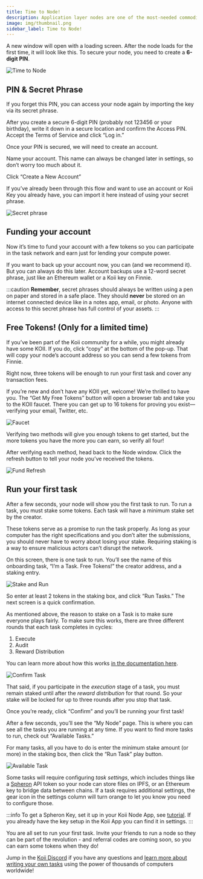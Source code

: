 ```yaml
---
title: Time to Node!
description: Application layer nodes are one of the most-needed commodities in Web3.
image: img/thumbnail.png
sidebar_label: Time to Node!
---
```



A new window will open with a loading screen. After the node loads for the first time, it will look like this. To secure your node, you need to create a **6-digit PIN**.

![Time to Node](./img/1.%20welcome.png)

## PIN & Secret Phrase

If you forget this PIN, you can access your node again by importing the key via its secret phrase.

After you create a secure 6-digit PIN (probably not 123456 or your birthday), write it down in a secure location and confirm the Access PIN. Accept the Terms of Service and click “Log in.”

Once your PIN is secured, we will need to create an account.

Name your account. This name can always be changed later in settings, so don’t worry too much about it.

Click “Create a New Account”

If you’ve already been through this flow and want to use an account or Koii Key you already have, you can import it here instead of using your secret phrase.

![Secret phrase](./img/2.%20Create%20New%20account.png)

## Funding your account

Now it’s time to fund your account with a few tokens so you can participate in the task network and earn just for lending your compute power.

If you want to back up your account now, you can (and we recommend it). But you can always do this later. Account backups use a 12-word secret phrase, just like an Ethereum wallet or a Koii key on Finnie.

:::caution
**Remember**, secret phrases should always be written using a pen on paper and stored in a safe place. They should **never** be stored on an internet connected device like in a notes app, email, or photo. Anyone with access to this secret phrase has full control of your assets.
:::

## Free Tokens! (Only for a limited time)

If you’ve been part of the Koii community for a while, you might already have some KOII. If you do, click “copy” at the bottom of the pop-up. That will copy your node’s account address so you can send a few tokens from Finnie.

Right now, three tokens will be enough to run your first task and cover any transaction fees.

If you’re new and don’t have any KOII yet, welcome! We’re thrilled to have you.
The “Get My Free Tokens” button will open a browser tab and take you to the KOII faucet. There you can get up to 16 tokens for proving you exist—verifying your email, Twitter, etc.

![Faucet](./img/faucet%201.png)

Verifying two methods will give you enough tokens to get started, but the more tokens you have the more you can earn, so verify all four!

After verifying each method, head back to the Node window. Click the refresh button to tell your node you’ve received the tokens.

![Fund Refresh](./img/3.%20Fund%20refresh.png)

## Run your first task

After a few seconds, your node will show you the first task to run. To run a task, you must stake some tokens. Each task will have a minimum stake set by the creator.

These tokens serve as a promise to run the task properly. As long as your computer has the right specifications and you don’t alter the submissions, you should never have to worry about losing your stake. Requiring staking is a way to ensure malicious actors can’t disrupt the network.

On this screen, there is one task to run. You’ll see the name of this onboarding task, “I’m a Task. Free Tokens!” the creator address, and a staking entry.

![Stake and Run](./img/4.%20stake%20and%20run.png)

So enter at least 2 tokens in the staking box, and click “Run Tasks.” The next screen is a quick confirmation.

As mentioned above, the reason to stake on a Task is to make sure everyone plays fairly. To make sure this works, there are three different rounds that each task completes in cycles:

1. Execute
2. Audit
3. Reward Distribution

You can learn more about how this works [in the documentation here](/concepts/gradual-consensus/runtime-flow).

![Confirm Task](./img/5.%20confirm.png)

That said, if you participate in the _execution_ stage of a task, you must remain staked until after the _reward distribution_ for that round. So your stake will be locked for up to three rounds after you stop that task.

Once you’re ready, click “Confirm” and you’ll be running your first task!

After a few seconds, you’ll see the “My Node” page. This is where you can see all the tasks you are running at any time. If you want to find more tasks to run, check out “Available Tasks.”

For many tasks, all you have to do is enter the minimum stake amount (or more) in the staking box, then click the “Run Task” play button.

![Available Task](./img/Available%20Task.png)

Some tasks will require configuring _task settings_, which includes things like a [Spheron](https://docs.spheron.network/) API token so your node can store files on IPFS, or an Ethereum key to bridge data between chains. If a task requires additional settings, the gear icon in the settings column will turn orange to let you know you need to configure those.

:::info
To get a Spheron Key, set it up in your Koii Node App, see [tutorial](https://docs.koii.network/koii/faq#tutorial-step-by-step-guide-to-getting-a-spheron-storage-key). If you already have the key setup in the Koii App you can find it in settings. 
:::

You are all set to run your first task. Invite your friends to run a node so they can be part of the revolution - and referral codes are coming soon, so you can earn some tokens when they do!

Jump in the [Koii Discord](https://discord.gg/koii-network) if you have any questions and [learn more about writing your own tasks](https://docs.koii.network/develop/microservices-and-tasks/what-are-tasks/) using the power of thousands of computers worldwide!
